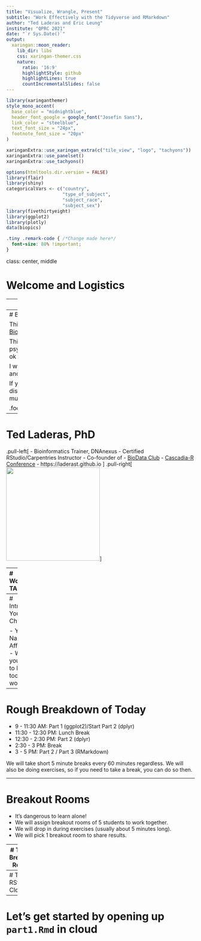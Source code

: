 ```yaml
---
title: "Visualize, Wrangle, Present" 
subtitle: "Work Effectively with the Tidyverse and RMarkdown"
author: "Ted Laderas and Eric Leung"
institute: "QPRC 2021"
date: "`r Sys.Date()`"
output:
  xaringan::moon_reader:
    lib_dir: libs
    css: xaringan-themer.css
    nature:
      ratio: '16:9'
      highlightStyle: github
      highlightLines: true
      countIncrementalSlides: false
---
```


```r
library(xaringanthemer)
style_mono_accent(
  base_color = "midnightblue",
  header_font_google = google_font("Josefin Sans"),
  link_color = "steelblue",
  text_font_size = "24px",
  footnote_font_size = "20px"
)
```

```r
xaringanExtra::use_xaringan_extra(c("tile_view", "logo", "tachyons"))
xaringanExtra::use_panelset()
xaringanExtra::use_tachyons()
```

```r
options(htmltools.dir.version = FALSE)
library(flair)
library(shiny)
categoricalVars <- c("country", 
                     "type_of_subject", 
                     "subject_race", 
                     "subject_sex")
library(fivethirtyeight)
library(ggplot2)
library(plotly)
data(biopics)
```

```css
.tiny .remark-code { /*Change made here*/
  font-size: 80% !important;
}

```

class: center, middle

# Welcome and Logistics

---
class: center, middle

# Where are these slides?

## https://bit.ly/qpcr_sc

---
# BioData Club Code of Conduct

This workshop is governed by the [BioData Club Code of Conduct](https://biodata-club.github.io/code_of_conduct/).

This workshop is meant to be a psychologically safe space where it's ok to ask questions.

I want to normalize your own curiosity and fuel your desire to learn more.

If you are disruptive to class learning or disparaging to other students, I may mute you for the day.

.footnote[https://bit.ly/bdc_shiny_slides]
---
# Ted Laderas, PhD

.pull-left[
- Bioinformatics Trainer, DNAnexus
- Certified RStudio/Carpentries Instructor
- Co-founder of
  - [BioData Club](http://biodata-club.github.io)
  - [Cascadia-R Conference](https://cascadiarconf.com)
- https://laderast.github.io 
]
.pull-right[
<img src="image/ted.jpg" width = 250>
]

---
# Workshop TA

- Eric Leung

.bg-washed-green.b--dark-green.ba.bw2.br3.shadow-5.ph4.mt5[
    If you have any questions you don't want to ask me, you can message Eric privately.
]

---
# Introduce Yourself in Chat

- Your Name
- Affiliation
- What you hope to learn in today's workshop

---

# Rough Breakdown of Today

- 9 - 11:30 AM: Part 1 (ggplot2)/Start Part 2 (dplyr)
- 11:30 - 12:30 PM: Lunch Break
- 12:30 - 2:30 PM: Part 2 (dplyr)
- 2:30 - 3 PM: Break
- 3 - 5 PM: Part 2 / Part 3 (RMarkdown)

We will take short 5 minute breaks every 60 minutes regardless. We will also be doing exercises, so if you need to take a break, you can do so then.

---

# Breakout Rooms

- It's dangerous to learn alone!
- We will assign breakout rooms of 5 students to work together. 
- We will drop in during exercises (usually about 5 minutes long).
- We will pick 1 breakout room to share results.

---
# Trying Breakout Rooms


---
# Tour of RStudio Cloud


---

# Let's get started by opening up `part1.Rmd` in cloud



